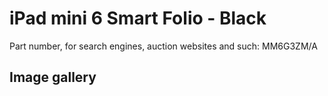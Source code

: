 
# iPad mini 6 Smart Folio - Black

Part number, for search engines, auction websites and such: MM6G3ZM/A

## Image gallery

<div style={{ width: "768px" }}>
  <GalleryComponent
    images={[
      {
        original: "/everysource/MM6G3.png",
        thumbnail: "/everypreview/MM6G3.png",
      },
      {
        original: "/everysource/MM6G3_AV1.png",
        thumbnail: "/everypreview/MM6G3_AV1.png",
      },
      {
        original: "/everysource/MM6G3_AV2.png",
        thumbnail: "/everypreview/MM6G3_AV2.png",
      },
      {
        original: "/everysource/MM6G3_AV3.png",
        thumbnail: "/everypreview/MM6G3_AV3.png",
      },
      {
        original: "/everysource/MM6G3_AV4.png",
        thumbnail: "/everypreview/MM6G3_AV4.png",
      }
    ]}
  />
</div>